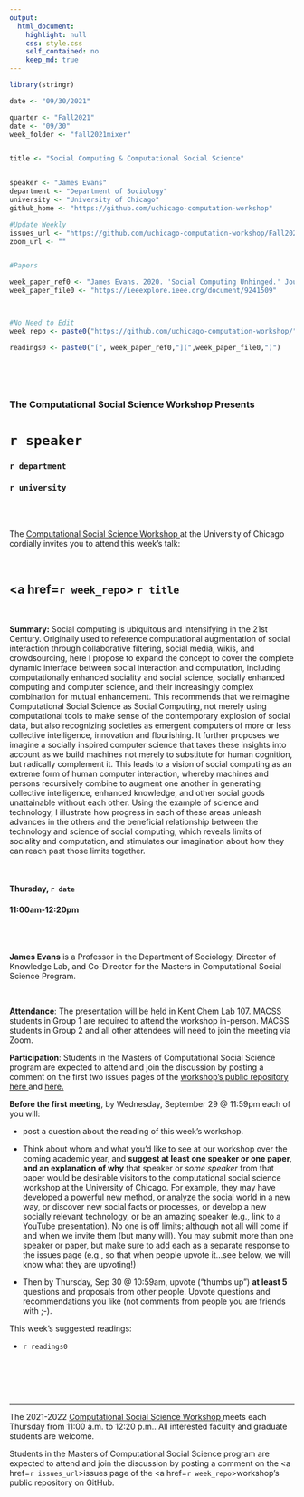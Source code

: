 ```yaml
---
output:
  html_document:
    highlight: null
    css: style.css
    self_contained: no
    keep_md: true
---
```


```r
library(stringr)

date <- "09/30/2021"

quarter <- "Fall2021"
date <- "09/30"
week_folder <- "fall2021mixer"


title <- "Social Computing & Computational Social Science"


speaker <- "James Evans"
department <- "Department of Sociology"
university <- "University of Chicago"
github_home <- "https://github.com/uchicago-computation-workshop"

#Update Weekly
issues_url <- "https://github.com/uchicago-computation-workshop/Fall2021/issues/1"
zoom_url <- ""


#Papers

week_paper_ref0 <- "James Evans. 2020. 'Social Computing Unhinged.' Journal of Social Computing, 1: 1."
week_paper_file0 <- "https://ieeexplore.ieee.org/document/9241509"



#No Need to Edit
week_repo <- paste0("https://github.com/uchicago-computation-workshop/",quarter,"/tree/master/",week_folder)

readings0 <- paste0("[", week_paper_ref0,"](",week_paper_file0,")")
  



```



<br>

<h3 class=pfblock-header> The Computational Social Science Workshop Presents </h3>

<h1 class=pfblock-header3> `r speaker`</h1>
<h3 class=pfblock-header3> `r department` </h3>
<h3 class=pfblock-header3> `r university` </h3>

<br><br>



<p class=pfblock-header3>The <a href="https://macss.uchicago.edu/content/computation-workshop"> Computational Social Science Workshop </a> at the University of Chicago cordially invites you to attend this week's talk:</p>



<br>

<div class=pfblock-header3>
<h2 class=pfblock-header>
  <a href=`r week_repo`> `r title` </a>
</h2>

<br>
</div>



<p class=footertext2>

**Summary:** Social computing is ubiquitous and intensifying in the 21st Century. Originally used to reference computational augmentation of social interaction through collaborative filtering, social media, wikis, and crowdsourcing, here I propose to expand the concept to cover the complete dynamic interface between social interaction and computation, including computationally enhanced sociality and social science, socially enhanced computing and computer science, and their increasingly complex combination for mutual enhancement. This recommends that we reimagine Computational Social Science as Social Computing, not merely using computational tools to make sense of the contemporary explosion of social data, but also recognizing societies as emergent computers of more or less collective intelligence, innovation and flourishing. It further proposes we imagine a socially inspired computer science that takes these insights into account as we build machines not merely to substitute for human cognition, but radically complement it. This leads to a vision of social computing as an extreme form of human computer interaction, whereby machines and persons recursively combine to augment one another in generating collective intelligence, enhanced knowledge, and other social goods unattainable without each other. Using the example of science and technology, I illustrate how progress in each of these areas unleash advances in the others and the beneficial relationship between the technology and science of social computing, which reveals limits of sociality and computation, and stimulates our imagination about how they can reach past those limits together.


</p>

<br>

<h4 class=pfblock-header3> Thursday, `r date` </h4>
<h4 class=pfblock-header3> 11:00am-12:20pm </h4>

<br><br>

<p class=footertext2>

**James Evans** is a Professor in the Department of Sociology, Director of Knowledge Lab, and Co-Director for the Masters in Computational Social Science Program.
</p>

<br>

<p class=footertext2>
**Attendance**: The presentation will be held in Kent Chem Lab 107. MACSS students in Group 1 are required to attend the workshop in-person. MACSS students in Group 2 and all other attendees will need to join the meeting via Zoom. 
</p>

<p class=footertext2>
**Participation**: Students in the Masters of Computational Social Science program are expected to attend and join the discussion by posting a comment on the first two issues pages of the <a href="https://github.com/uchicago-computation-workshop"> workshop's public repository</a> <a href= "https://github.com/uchicago-computation-workshop/Fall2021/issues/1"> here </a> and <a href= "https://github.com/uchicago-computation-workshop/Fall2021/issues/2"> here. </a>
</p>

<p class=footertext2>
**Before the first meeting**, by Wednesday, September 29 @ 11:59pm each of you will:

- post a question about the reading of this week's workshop. 

- Think about whom and what you'd like to see at our workshop over the coming academic year, and **suggest at least one speaker or one paper, and an explanation of why** that speaker or *some speaker* from that paper would be desirable visitors to the computational social science workshop at the University of Chicago. For example, they may have developed a powerful new method, or analyze the social world in a new way, or discover new social facts or processes, or develop a new socially relevant technology, or be an amazing speaker (e.g., link to a YouTube presentation). No one is off limits; although not all will come if and when we invite them (but many will). You may submit more than one speaker or paper, but make sure to add each as a separate response to the issues page (e.g., so that when people upvote it...see below, we will know what they are upvoting!) 

- Then by Thursday, Sep 30 @ 10:59am, upvote (“thumbs up”) **at least 5** questions and proposals from other people. Upvote questions and recommendations you like (not comments from people you are friends with ;-). 
</p>



This week's suggested readings:

- `r readings0`


<br>

<br><br>

---

<p class=footertext> The 2021-2022 <a href="https://macss.uchicago.edu/content/computation-workshop"> Computational Social Science Workshop </a> meets each Thursday from 11:00 a.m. to 12:20 p.m.. All interested faculty and graduate students are welcome.</p>



<p class=footertext>Students in the Masters of Computational Social Science program are expected to attend and join the discussion by posting a comment on the <a href=`r issues_url`>issues page</a> of the <a href=`r week_repo`>workshop's public repository on GitHub.</a></p>
